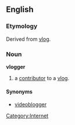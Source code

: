 ==English==

===Etymology===
Derived from [[vlog]].

===Noun===
'''vlogger'''
# a [[contributor]] to a [[vlog]].

====Synonyms====
*[[videoblogger]]

[[Category:Internet]]